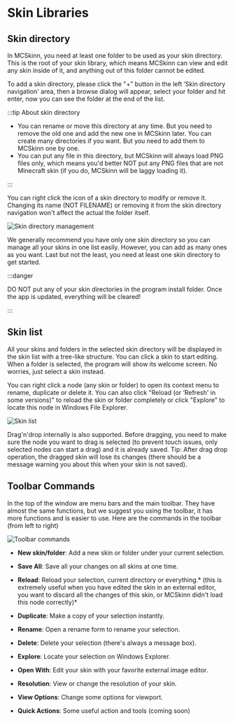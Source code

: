 # Skin Libraries

## Skin directory

In MCSkinn, you need at least one folder to be used as your skin directory. This is the root of your skin library, which means MCSkinn can view and edit any skin inside of it, and anything out of this folder cannot be edited.

To add a skin directory, please click the "+" button in the left ‘Skin directory navigation' area, then a browse dialog will appear, select your folder and hit enter, now you can see the folder at the end of the list.

:::tip About skin directory

- You can rename or move this directory at any time. But you need to remove the old one and add the new one in MCSkinn later.
You can create many directories if you want. But you need to add them to MCSkinn one by one.
- You can put any file in this directory, but MCSkinn will always load PNG files only, which means you'd better NOT put any PNG files that are not Minecraft skin (if you do, MCSkinn will be laggy loading it).

:::

You can right click the icon of a skin directory to modify or remove it. Changing its name (NOT FILENAME) or removing it from the skin directory navigation won't affect the actual the folder itself.

![Skin directory management](skin-directory-management.png)

We generally recommend you have only one skin directory so you can manage all your skins in one list easily. However, you can add as many ones as you want. Last but not the least, you need at least one skin directory to get started.

:::danger

DO NOT put any of your skin directories in the program install folder. Once the app is updated, everything will be cleared!

:::

## Skin list

All your skins and folders in the selected skin directory will be displayed in the skin list with a tree-like structure. You can click a skin to start editing. When a folder is selected, the program will show its welcome screen. No worries, just select a skin instead.

You can right click a node (any skin or folder) to open its context menu to rename, duplicate or delete it. You can also click "Reload (or ‘Refresh' in some versions)" to reload the skin or folder completely or click "Explore" to locate this node in Windows File Explorer.

![Skin list](skin-list.png)

Drag'n'drop internally is also supported. Before dragging, you need to make sure the node you want to drag is selected (to prevent touch issues, only selected nodes can start a drag) and it is already saved. Tip: After drag drop operation, the dragged skin will lose its changes (there should be a message warning you about this when your skin is not saved).

## Toolbar Commands

In the top of the window are menu bars and the main toolbar. They have almost the same functions, but we suggest you using the toolbar, it has more functions and is easier to use. Here are the commands in the toolbar (from left to right)

![Toolbar commands](toolbar-commands.png)

- **New skin/folder**: Add a new skin or folder under your current selection.

- **Save All**: Save all your changes on all skins at one time.

- **Reload**: Reload your selection, current directory or everything.* (this is extremely useful when you have edited the skin in an external editor, you want to discard all the changes of this skin, or MCSkinn didn't load this node correctly)*

- **Duplicate**: Make a copy of your selection instantly.

- **Rename**: Open a rename form to rename your selection.

- **Delete**: Delete your selection (there's always a message box).

- **Explore**: Locate your selection on Windows Explorer.

- **Open With**: Edit your skin with your favorite external image editor.

- **Resolution**: View or change the resolution of your skin.

- **View Options**: Change some options for viewport.

- **Quick Actions**: Some useful action and tools (coming soon)